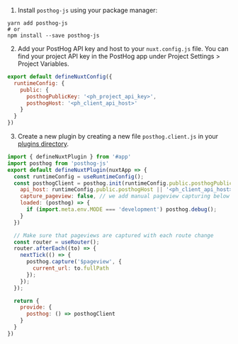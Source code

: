 1. Install `posthog-js` using your package manager:

```shell
yarn add posthog-js
# or
npm install --save posthog-js
```

2. Add your PostHog API key and host to your `nuxt.config.js` file. You can find your project API key in the PostHog app under Project Settings > Project Variables.

```js file=nuxt.config.js
export default defineNuxtConfig({
  runtimeConfig: {
    public: {
      posthogPublicKey: '<ph_project_api_key>',
      posthogHost: '<ph_client_api_host>'
    }
  }
})
```

3. Create a new plugin by creating a new file `posthog.client.js` in your [plugins directory](https://nuxt.com/docs/guide/directory-structure/plugins).

```js file=plugins/posthog.client.js
import { defineNuxtPlugin } from '#app'
import posthog from 'posthog-js'
export default defineNuxtPlugin(nuxtApp => {
  const runtimeConfig = useRuntimeConfig();
  const posthogClient = posthog.init(runtimeConfig.public.posthogPublicKey, {
    api_host: runtimeConfig.public.posthogHost || '<ph_client_api_host>',
    capture_pageview: false, // we add manual pageview capturing below
    loaded: (posthog) => {
      if (import.meta.env.MODE === 'development') posthog.debug();
    }
  })

  // Make sure that pageviews are captured with each route change
  const router = useRouter();
  router.afterEach((to) => {
    nextTick(() => {
      posthog.capture('$pageview', {
        current_url: to.fullPath
      });
    });
  });

  return {
    provide: {
      posthog: () => posthogClient
    }
  }
})
```